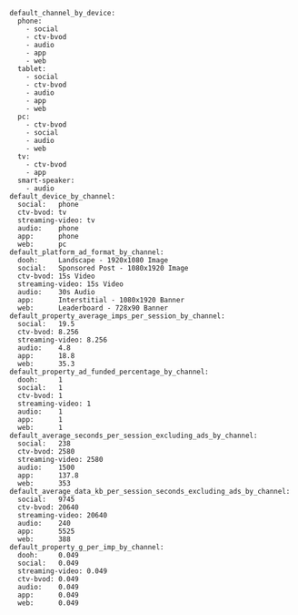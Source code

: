 ```
default_channel_by_device:
  phone:
    - social
    - ctv-bvod
    - audio
    - app
    - web
  tablet:
    - social
    - ctv-bvod
    - audio
    - app
    - web
  pc:
    - ctv-bvod
    - social
    - audio
    - web
  tv:
    - ctv-bvod
    - app
  smart-speaker:
    - audio
default_device_by_channel:
  social:   phone
  ctv-bvod: tv
  streaming-video: tv
  audio:    phone
  app:      phone
  web:      pc
default_platform_ad_format_by_channel:
  dooh:     Landscape - 1920x1080 Image
  social:   Sponsored Post - 1080x1920 Image
  ctv-bvod: 15s Video
  streaming-video: 15s Video
  audio:    30s Audio
  app:      Interstitial - 1080x1920 Banner
  web:      Leaderboard - 728x90 Banner
default_property_average_imps_per_session_by_channel:
  social:   19.5
  ctv-bvod: 8.256
  streaming-video: 8.256
  audio:    4.8
  app:      18.8
  web:      35.3
default_property_ad_funded_percentage_by_channel:
  dooh:     1
  social:   1
  ctv-bvod: 1
  streaming-video: 1
  audio:    1
  app:      1
  web:      1
default_average_seconds_per_session_excluding_ads_by_channel:
  social:   238
  ctv-bvod: 2580
  streaming-video: 2580
  audio:    1500
  app:      137.8
  web:      353
default_average_data_kb_per_session_seconds_excluding_ads_by_channel:
  social:   9745
  ctv-bvod: 20640
  streaming-video: 20640
  audio:    240
  app:      5525
  web:      388
default_property_g_per_imp_by_channel:
  dooh:     0.049
  social:   0.049
  streaming-video: 0.049
  ctv-bvod: 0.049
  audio:    0.049
  app:      0.049
  web:      0.049
```
